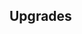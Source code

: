 {{Building
| name = Black Unicorn Field
| image = N/A
| category = {{BuildingCategory|category=Elite Barracks}}
| cycle = 10s
| capacity = 3
| produce_per_cycle = 1 {{UnitLink|name=Black Unicorn}}
| consume_per_cycle = 30 {{RessourceIcon|type=wine}}, 30 {{RessourceIcon|type=oil}}
| build_cost = 150 {{RessourceIcon|type=wine}}, 80 {{RessourceIcon|type=oil}}
| description = Spawns Black Unicorns.
}}

== Upgrades ==
{{Upgrade
| name = Damage dealt by Black Unicorns
| description = Increases damage dealt by Black Unicorns by 100%.
}}
{{Upgrade
| name = Boosters of Morale
| description = Each Black Unicorn increases morale by 5.
}}